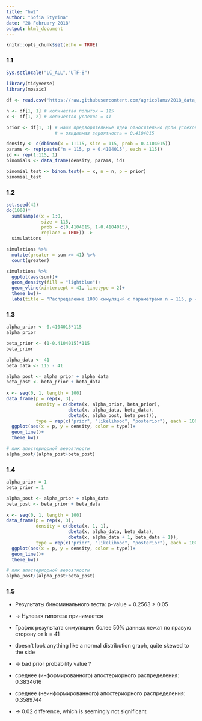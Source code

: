 ```yaml
---
title: "hw2"
author: "Sofia Styrina"
date: "28 February 2018"
output: html_document
---
```


```r
knitr::opts_chunk$set(echo = TRUE)
```

### 1.1

```r
Sys.setlocale("LC_ALL","UTF-8")

library(tidyverse)
library(mosaic)

df <- read.csv('https://raw.githubusercontent.com/agricolamz/2018_data_analysis_for_linguists/master/data/students/phuuda/hw2_binomial/hw2_binomial.csv')

n <- df[1, 1] # количество попыток = 115
x <- df[1, 2] # количество успехов = 41

prior <- df[1, 3] # наши предворительные идеи относительно доли успехов
                  # = ожидаемая вероятность = 0.4104015

density <- c(dbinom(x = 1:115, size = 115, prob = 0.4104015))
params <- rep(paste("n = 115, p = 0.4104015", each = 115))
id <- rep(1:115, 1)
binomials <- data_frame(density, params, id)

binomial_test <- binom.test(x = x, n = n, p = prior)
binomial_test

```

### 1.2
```r

set.seed(42)
do(1000)*
  sum(sample(x = 1:0, 
             size = 115, 
             prob = c(0.4104015, 1-0.4104015), 
             replace = TRUE)) ->
  simulations

simulations %>% 
  mutate(greater = sum >= 41) %>% 
  count(greater)

simulations %>% 
  ggplot(aes(sum))+
  geom_density(fill = "lightblue")+
  geom_vline(xintercept = 41, linetype = 2)+
  theme_bw()+
  labs(title = "Распределение 1000 симуляций с параметрами n = 115, p = 0.4104015")

```

### 1.3
```r

alpha_prior <- 0.4104015*115
alpha_prior

beta_prior <- (1-0.4104015)*115
beta_prior

alpha_data <- 41
beta_data <- 115 - 41

alpha_post <- alpha_prior + alpha_data
beta_post <- beta_prior + beta_data
  
x <- seq(0, 1, length = 100)
data_frame(p = rep(x, 3),
           density = c(dbeta(x, alpha_prior, beta_prior),
                       dbeta(x, alpha_data, beta_data),
                       dbeta(x, alpha_post, beta_post)),
           type = rep(c("prior", "likelihood", "posterior"), each = 100))%>% 
  ggplot(aes(x = p, y = density, color = type))+
  geom_line()+
  theme_bw()

# пик апостериорной вероятности
alpha_post/(alpha_post+beta_post)


```

### 1.4
```r

alpha_prior = 1
beta_prior = 1

alpha_post <- alpha_prior + alpha_data
beta_post <- beta_prior + beta_data

x <- seq(0, 1, length = 100)
data_frame(p = rep(x, 3),
           density = c(dbeta(x, 1, 1),
                       dbeta(x, alpha_data, beta_data),
                       dbeta(x, alpha_data + 1, beta_data + 1)),
           type = rep(c("prior", "likelihood", "posterior"), each = 100))%>% 
  ggplot(aes(x = p, y = density, color = type))+
  geom_line()+
  theme_bw()

# пик апостериорной вероятности
alpha_post/(alpha_post+beta_post)
```

### 1.5

* Результаты биноминального теста: p-value = 0.2563 > 0.05
* -> Нулевая гипотеза принимается

* График результата симуляции: более 50% данных лежат по правую сторону от k = 41
* doesn't look anything like a normal distribution graph, quite skewed to the side
* -> bad prior probability value ?

* среднее (информированного) апостериорного распределения: 0.3834616
* среднее (неинформированного) апостериорного распределения: 0.3589744
* -> 0.02 difference, which is seemingly not significant

